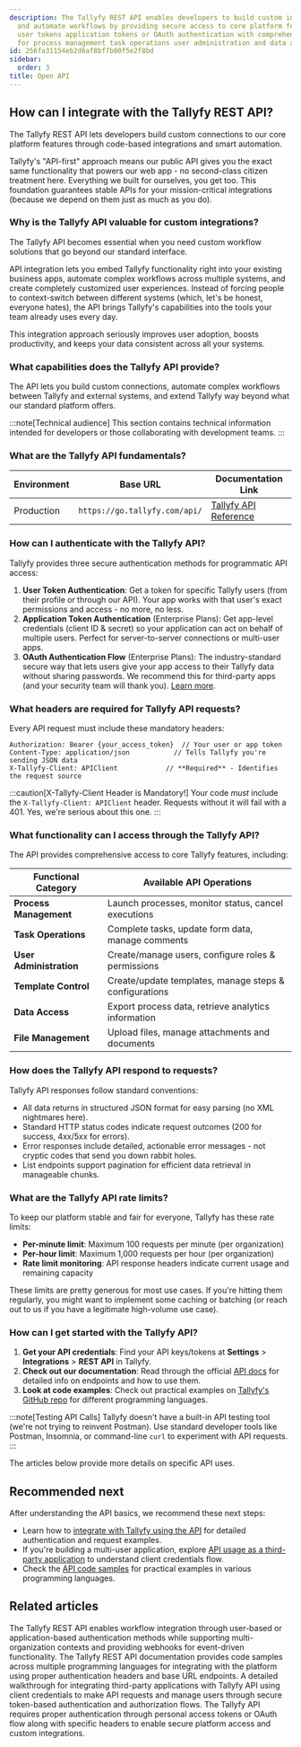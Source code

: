```yaml
---
description: The Tallyfy REST API enables developers to build custom integrations
  and automate workflows by providing secure access to core platform features through
  user tokens application tokens or OAuth authentication with comprehensive functionality
  for process management task operations user administration and data access.
id: 256fa31154eb2d6af8bf7b80f5e2f8bd
sidebar:
  order: 3
title: Open API
---
```


## How can I integrate with the Tallyfy REST API?

The Tallyfy REST API lets developers build custom connections to our core platform features through code-based integrations and smart automation.

Tallyfy's "API-first" approach means our public API gives you the exact same functionality that powers our web app - no second-class citizen treatment here. Everything we built for ourselves, you get too. This foundation guarantees stable APIs for your mission-critical integrations (because we depend on them just as much as you do).

### Why is the Tallyfy API valuable for custom integrations?

The Tallyfy API becomes essential when you need custom workflow solutions that go beyond our standard interface.

API integration lets you embed Tallyfy functionality right into your existing business apps, automate complex workflows across multiple systems, and create completely customized user experiences. Instead of forcing people to context-switch between different systems (which, let's be honest, everyone hates), the API brings Tallyfy's capabilities into the tools your team already uses every day.

This integration approach seriously improves user adoption, boosts productivity, and keeps your data consistent across all your systems.

### What capabilities does the Tallyfy API provide?

The API lets you build custom connections, automate complex workflows between Tallyfy and external systems, and extend Tallyfy way beyond what our standard platform offers.

:::note[Technical audience]
This section contains technical information intended for developers or those collaborating with development teams.
:::

### What are the Tallyfy API fundamentals?

| Environment | Base URL                  | Documentation Link                     |
|-------------|---------------------------|----------------------------------------|
| Production  | `https://go.tallyfy.com/api/` | [Tallyfy API Reference](https://go.tallyfy.com/api/) |

### How can I authenticate with the Tallyfy API?

Tallyfy provides three secure authentication methods for programmatic API access:

1. **User Token Authentication**: Get a token for specific Tallyfy users (from their profile or through our API). Your app works with that user's exact permissions and access - no more, no less.
2. **Application Token Authentication** (Enterprise Plans): Get app-level credentials (client ID & secret) so your application can act on behalf of multiple users. Perfect for server-to-server connections or multi-user apps.
3. **OAuth Authentication Flow** (Enterprise Plans): The industry-standard secure way that lets users give your app access to their Tallyfy data without sharing passwords. We recommend this for third-party apps (and your security team will thank you). [Learn more](/products/pro/integrations/open-api/oauth-authorization-flow/).

### What headers are required for Tallyfy API requests?

Every API request must include these mandatory headers:

```
Authorization: Bearer {your_access_token}  // Your user or app token
Content-Type: application/json           // Tells Tallyfy you're sending JSON data
X-Tallyfy-Client: APIClient            // **Required** - Identifies the request source
```

:::caution[X-Tallyfy-Client Header is Mandatory!]
Your code *must* include the `X-Tallyfy-Client: APIClient` header. Requests without it will fail with a 401. Yes, we're serious about this one.
:::

### What functionality can I access through the Tallyfy API?

The API provides comprehensive access to core Tallyfy features, including:

| Functional Category   | Available API Operations                                |
|-----------------------|---------------------------------------------------------|
| **Process Management**| Launch processes, monitor status, cancel executions    |
| **Task Operations**   | Complete tasks, update form data, manage comments      |
| **User Administration**| Create/manage users, configure roles & permissions    |
| **Template Control**  | Create/update templates, manage steps & configurations |
| **Data Access**       | Export process data, retrieve analytics information    |
| **File Management**   | Upload files, manage attachments and documents         |

### How does the Tallyfy API respond to requests?

Tallyfy API responses follow standard conventions:
- All data returns in structured JSON format for easy parsing (no XML nightmares here).
- Standard HTTP status codes indicate request outcomes (200 for success, 4xx/5xx for errors).
- Error responses include detailed, actionable error messages - not cryptic codes that send you down rabbit holes.
- List endpoints support pagination for efficient data retrieval in manageable chunks.

### What are the Tallyfy API rate limits?

To keep our platform stable and fair for everyone, Tallyfy has these rate limits:

- **Per-minute limit**: Maximum 100 requests per minute (per organization)
- **Per-hour limit**: Maximum 1,000 requests per hour (per organization)
- **Rate limit monitoring**: API response headers indicate current usage and remaining capacity

These limits are pretty generous for most use cases. If you're hitting them regularly, you might want to implement some caching or batching (or reach out to us if you have a legitimate high-volume use case).

### How can I get started with the Tallyfy API?

1. **Get your API credentials**: Find your API keys/tokens at **Settings** > **Integrations** > **REST API** in Tallyfy.
2. **Check out our documentation**: Read through the official [API docs](https://go.tallyfy.com/api/) for detailed info on endpoints and how to use them.
3. **Look at code examples**: Check out practical examples on [Tallyfy's GitHub repo](https://github.com/tallyfy/api-support/) for different programming languages.

:::note[Testing API Calls]
Tallyfy doesn't have a built-in API testing tool (we're not trying to reinvent Postman). Use standard developer tools like Postman, Insomnia, or command-line `curl` to experiment with API requests.
:::

The articles below provide more details on specific API uses.


<PageTree />

## Recommended next

After understanding the API basics, we recommend these next steps:

- Learn how to [integrate with Tallyfy using the API](/products/pro/integrations/open-api/how-to-integrate-with-tallyfy-using-api/) for detailed authentication and request examples.
- If you're building a multi-user application, explore [API usage as a third-party application](/products/pro/integrations/open-api/access-api-as-a-third-party-application-instead-of-a-user/) to understand client credentials flow.
- Check the [API code samples](/products/pro/integrations/open-api/code-samples/) for practical examples in various programming languages.


## Related articles
<CardGrid>
<LinkTitleCard header="<b>Open Api > Integrate with Tallyfy using the API</b>" href="/products/pro/integrations/open-api/how-to-integrate-with-tallyfy-using-api/" > The Tallyfy REST API enables workflow integration through user-based or application-based authentication methods while supporting multi-organization contexts and providing webhooks for event-driven functionality. </LinkTitleCard>
<LinkTitleCard header="<b>Open Api > API code samples</b>" href="/products/pro/integrations/open-api/code-samples/" > The Tallyfy REST API documentation provides code samples across multiple programming languages for integrating with the platform using proper authentication headers and base URL endpoints. </LinkTitleCard>
<LinkTitleCard header="<b>Open Api > API usage as a third-party application instead of a user</b>" href="/products/pro/integrations/open-api/access-api-as-a-third-party-application-instead-of-a-user/" > A detailed walkthrough for integrating third-party applications with Tallyfy API using client credentials to make API requests and manage users through secure token-based authentication and authorization flows. </LinkTitleCard>
<LinkTitleCard header="<b>Code Samples > Authentication methods</b>" href="/products/pro/integrations/open-api/code-samples/authentication/" > The Tallyfy API requires proper authentication through personal access tokens or OAuth flow along with specific headers to enable secure platform access and custom integrations. </LinkTitleCard>
</CardGrid>